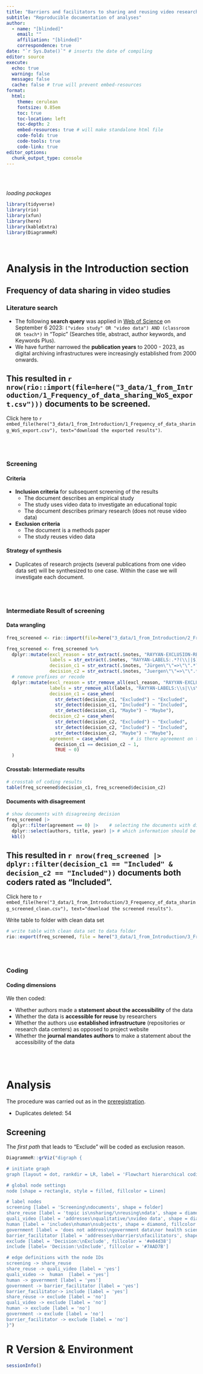```yaml
---
title: "Barriers and facilitators to sharing and reusing video research data"
subtitle: "Reproducible documentation of analyses"
author:
  - name: "[blinded]"
    email: ""
    affiliation: "[blinded]"
    correspondence: true
date: "`r Sys.Date()`" # inserts the date of compiling
editor: source
execute:
  echo: true
  warning: false
  message: false
  cache: false # true will prevent embed-resources
format: 
  html:
    theme: cerulean
    fontsize: 0.85em
    toc: true
    toc-location: left
    toc-depth: 2
    embed-resources: true # will make standalone html file
    code-fold: true
    code-tools: true
    code-link: true
editor_options: 
  chunk_output_type: console
---
```


\
\

_loading packages_

```r
library(tidyverse)
library(rio)
library(xfun)
library(here)
library(kableExtra)
library(DiagrammeR)
```

\

# Analysis in the Introduction section

## Frequency of data sharing in video studies

### Literature search

* The following __search query__ was applied in [Web of Science](https://www.webofscience.com) on September 6 2023: `("video study" OR "video data") AND (classroom OR teach*)` in "Topic" (Searches title, abstract, author keywords, and Keywords Plus).
* We have further narrowed the __publication years__ to 2000 - 2023, as digital archiving infrastructures were increasingly established from 2000 onwards.
  
::: {.column-margin}
::: {.callout-note appearance="minimal"}
## This resulted in `r nrow(rio::import(file=here("3_data/1_from_Introduction/1_Frequency_of_data_sharing_WoS_export.csv")))` documents to be screened.
Click here to `r embed_file(here("3_data/1_from_Introduction/1_Frequency_of_data_sharing_WoS_export.csv"), text="download the exported results")`.
:::
:::

\
\

### Screening

::: {.panel-tabset}

#### Criteria
  
* __Inclusion criteria__ for subsequent screening of the results
  - The document describes an empirical study
  - The study uses video data to investigate an educational topic
  - The document describes primary research (does not reuse video data)
* __Exclusion criteria__
  - The document is a methods paper
  - The study reuses video data

#### Strategy of synthesis

* Duplicates of research projects (several publications from one video data set) will be synthesized to one case. Within the case we will investigate each document.

:::

\
\

### Intermediate Result of screening

::: {.panel-tabset}

#### Data wrangling
```r
freq_screened <- rio::import(file=here("3_data/1_from_Introduction/2_Frequency_of_data_sharing_screened_rayyan.csv")) # this is articles.csv (I renamed the file before)

freq_screened <- freq_screened %>%
  dplyr::mutate(excl_reason = str_extract(.$notes, "RAYYAN-EXCLUSION-REASONS:.*?(\\||$)"), # extract exclusion reasons
                labels = str_extract(.$notes, "RAYYAN-LABELS:.*?(\\||$)"),       # extract labels coded
                decision_c1 = str_extract(.$notes, "Jürgen\"\"=>\"\".*?\"\""),    # extract decision from coder 1 -> CHANGE NAME!
                decision_c2 = str_extract(.$notes, "Juergen\"\"=>\"\".*?\"\"")) %>% # extract decision from coder 2 -> CHANGE NAME!
  # remove prefixes or recode
  dplyr::mutate(excl_reason = str_remove_all(excl_reason, "RAYYAN-EXCLUSION-REASONS:\\s"),
                labels = str_remove_all(labels, "RAYYAN-LABELS:\\s|\\s\\|"),
                decision_c1 = case_when(                                      
                  str_detect(decision_c1, "Excluded") ~ "Excluded",           
                  str_detect(decision_c1, "Included") ~ "Included",           
                  str_detect(decision_c1, "Maybe") ~ "Maybe"),                
                decision_c2 = case_when(                                      
                  str_detect(decision_c2, "Excluded") ~ "Excluded",           
                  str_detect(decision_c2, "Included") ~ "Included",           
                  str_detect(decision_c2, "Maybe") ~ "Maybe"),
                agreement = case_when(        # is there agreement on the decision?
                  decision_c1 == decision_c2 ~ 1,
                  TRUE ~ 0)
  )
```


#### Crosstab: Intermediate results
```r

# crosstab of coding results
table(freq_screened$decision_c1, freq_screened$decision_c2) 
```


#### Documents with disagreement
```r
# show documents with disagreeing decision
freq_screened |>
  dplyr::filter(agreement == 0) |>    # selecting the documents with disagreement 
  dplyr::select(authors, title, year) |> # which information should be displayed?
  kbl()
```

:::

::: {.column-margin}
::: {.callout-note appearance="minimal"}
## This resulted in `r nrow(freq_screened |> dplyr::filter(decision_c1 == "Included" & decision_c2 == "Included"))` documents both coders rated as "Included".
Click here to `r embed_file(here("3_data/1_from_Introduction/3_Frequency_of_data_sharing_screened_clean.csv"), text="download the screened results")`.
:::
:::

Write table to folder with clean data set
```r
# write table with clean data set to data folder
rio::export(freq_screened, file = here("3_data/1_from_Introduction/3_Frequency_of_data_sharing_screened_clean.csv"))
```
  


\
\

### Coding

::: {.panel-tabset}

#### Coding dimensions  

We then coded: 

* Whether authors made a __statement about the accessibility__ of the data
* Whether the data is __accessible for reuse__ by researchers
* Whether the authors use __established infrastructure__ (repositories or research data centers) as opposed to project website
* Whether the __journal mandates authors__ to make a statement about the accessibility of the data

:::

\
\

# Analysis

The procedure was carried out as in the [preregistration]().  
  
* Duplicates deleted: 54

## Screening

The _first path_ that leads to "Exclude" will be coded as exclusion reason.

```r
DiagrammeR::grViz("digraph {

# initiate graph
graph [layout = dot, rankdir = LR, label = 'Flowchart hierarchical coding\n\n',labelloc = t]

# global node settings
node [shape = rectangle, style = filled, fillcolor = Linen]

# label nodes
screening [label = 'Screening\ndocuments', shape = folder]
share_reuse [label = 'topic is\nsharing/\nreusing\ndata', shape = diamond, fillcolor = Beige]
quali_video [label = 'addresses\nqualitative/\nvideo data', shape = diamond, fillcolor = Beige]
human [label = 'includes\nhuman\nsubjects', shape = diamond, fillcolor = Beige]
government [label = 'does not address\ngovernment data\nor health science', shape = diamond, fillcolor = Beige]
barrier_facilitator [label = 'addresses\nbarriers\nfacilitators', shape = diamond, fillcolor = Beige]
exclude [label = 'Decision:\nExclude', fillcolor = '#e04d38']
include [label= 'Decision:\nInclude', fillcolor = '#7AAD7B']

# edge definitions with the node IDs
screening -> share_reuse
share_reuse -> quali_video [label = 'yes']
quali_video ->  human  [label = 'yes']
human -> government [label = 'yes']
government -> barrier_facilitator [label = 'yes']
barrier_facilitator-> include [label = 'yes']
share_reuse -> exclude [label = 'no']
quali_video -> exclude [label = 'no']
human -> exclude [label = 'no']
government -> exclude [label = 'no']
barrier_facilitator -> exclude [label = 'no']
}")
```




# R Version & Environment

```r
sessionInfo()
```